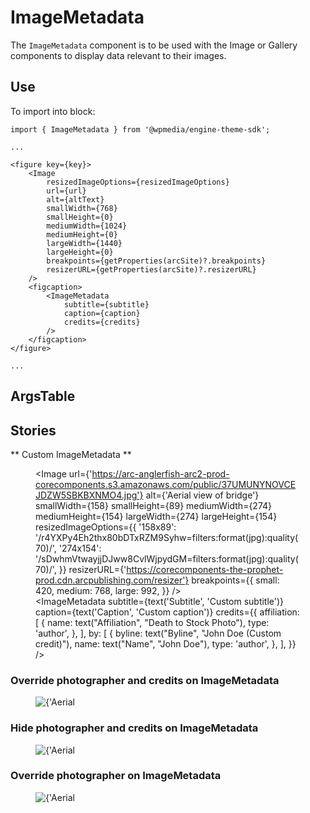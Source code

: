 
<Meta title="ImageMetadata" component={ImageMetadata} />

# ImageMetadata

The `ImageMetadata` component is to be used with the Image or Gallery components to display data relevant to their images.

## Use

To import into block:

```
import { ImageMetadata } from '@wpmedia/engine-theme-sdk';

...

<figure key={key}>
    <Image
        resizedImageOptions={resizedImageOptions}
        url={url}
        alt={altText}
        smallWidth={768}
        smallHeight={0}
        mediumWidth={1024}
        mediumHeight={0}
        largeWidth={1440}
        largeHeight={0}
        breakpoints={getProperties(arcSite)?.breakpoints}
        resizerURL={getProperties(arcSite)?.resizerURL}
    />
    <figcaption>
        <ImageMetadata 
            subtitle={subtitle} 
            caption={caption} 
            credits={credits} 
        />
    </figcaption>
</figure>

...

```



## ArgsTable
<ArgsTable of={ImageMetadata} />

## Stories

<Story name="Basic" />

** Custom ImageMetadata **
<Canvas>
    <Story name="Custom ImageMetadata">
        <figure>
            <Image
                url={'https://arc-anglerfish-arc2-prod-corecomponents.s3.amazonaws.com/public/37UMUNYNOVCEJDZW5SBKBXNMO4.jpg'}
                alt={'Aerial view of bridge'}
                smallWidth={158}
                smallHeight={89}
                mediumWidth={274}
                mediumHeight={154}
                largeWidth={274}
                largeHeight={154}
                resizedImageOptions={{
                    '158x89': '/r4YXPy4Eh2thx80bDTxRZM9Syhw=filters:format(jpg):quality(70)/',
                    '274x154': '/sDwhmVtwayjjDJww8CvlWjpydGM=filters:format(jpg):quality(70)/',
                }}
                resizerURL={'https://corecomponents-the-prophet-prod.cdn.arcpublishing.com/resizer'}
                breakpoints={{
                    small: 420,
                    medium: 768,
                    large: 992,
                }}
            />
          <figcaption>
            <ImageMetadata
                subtitle={text('Subtitle', 'Custom subtitle')}
                caption={text('Caption', 'Custom caption')}
                credits={{
                    affiliation: [
                        {
                            name: text("Affiliation", "Death to Stock Photo"),
                            type: 'author',
                        },
                    ],
                    by: [
                        {
                            byline: text("Byline", "John Doe (Custom credit)"),
                            name: text("Name", "John Doe"),
                            type: 'author',
                        },
                    ],
                }}
            />
          </figcaption>
        </figure>
    </Story>
</Canvas>

### **Override photographer and credits on ImageMetadata**

<Canvas>
    <Story name="Custom ImageMetadata with vanity credits">
        <figure>
            <Image
                url={'https://arc-anglerfish-arc2-prod-corecomponents.s3.amazonaws.com/public/37UMUNYNOVCEJDZW5SBKBXNMO4.jpg'}
                alt={'Aerial view of bridge'}
                smallWidth={158}
                smallHeight={89}
                mediumWidth={274}
                mediumHeight={154}
                largeWidth={274}
                largeHeight={154}
                resizedImageOptions={{
                    '158x89': '/r4YXPy4Eh2thx80bDTxRZM9Syhw=filters:format(jpg):quality(70)/',
                    '274x154': '/sDwhmVtwayjjDJww8CvlWjpydGM=filters:format(jpg):quality(70)/',
                }}
                resizerURL={'https://corecomponents-the-prophet-prod.cdn.arcpublishing.com/resizer'}
                breakpoints={{
                    small: 420,
                    medium: 768,
                    large: 992,
                }}
            />
          <figcaption>
            <ImageMetadata
                subtitle={'Custom subtitle'}
                caption={'Custom caption'}
                credits={{
                    affiliation: [
                        {
                            name: 'Death to Stock Photo',
                            type: 'author',
                        },
                    ],
                    by: [
                        {
                            byline: 'John Doe (Custom credit)',
                            name: 'John Doe',
                            type: 'author',
                        },
                    ],
                }}
                vanityCredits={{
                    affiliation: [
                        {
                            name: 'Vanity Credit',
                            type: 'author',
                        },
                    ],
                    by: [
                        {
                            name: 'Vanity Photographer',
                            type: 'author',
                        },
                    ],
                }}
            />
          </figcaption>
        </figure>
    </Story>
</Canvas>


### **Hide photographer and credits on ImageMetadata**

<Canvas>
    <Story name="Hide photographer and credits on ImageMetadata">
        <figure>
            <Image
                url={'https://arc-anglerfish-arc2-prod-corecomponents.s3.amazonaws.com/public/37UMUNYNOVCEJDZW5SBKBXNMO4.jpg'}
                alt={'Aerial view of bridge'}
                smallWidth={158}
                smallHeight={89}
                mediumWidth={274}
                mediumHeight={154}
                largeWidth={274}
                largeHeight={154}
                resizedImageOptions={{
                    '158x89': '/r4YXPy4Eh2thx80bDTxRZM9Syhw=filters:format(jpg):quality(70)/',
                    '274x154': '/sDwhmVtwayjjDJww8CvlWjpydGM=filters:format(jpg):quality(70)/',
                }}
                resizerURL={'https://corecomponents-the-prophet-prod.cdn.arcpublishing.com/resizer'}
                breakpoints={{
                    small: 420,
                    medium: 768,
                    large: 992,
                }}
            />
          <figcaption>
            <ImageMetadata
                subtitle={'Custom subtitle'}
                caption={'Custom caption'}
                credits={{
                    affiliation: [
                        {
                            name: 'Death to Stock Photo',
                            type: 'author',
                        },
                    ],
                    by: [
                        {
                            byline: 'John Doe (Custom credit)',
                            name: 'John Doe',
                            type: 'author',
                        },
                    ],
                }}
                vanityCredits={{
                    affiliation: [{}],
                    by: [{}],
                }}
            />
          </figcaption>
        </figure>
    </Story>
</Canvas>

### **Override photographer on ImageMetadata**

<Canvas>
    <Story name="Override photographer on ImageMetadata">
        <figure>
            <Image
                url={'https://arc-anglerfish-arc2-prod-corecomponents.s3.amazonaws.com/public/37UMUNYNOVCEJDZW5SBKBXNMO4.jpg'}
                alt={'Aerial view of bridge'}
                smallWidth={158}
                smallHeight={89}
                mediumWidth={274}
                mediumHeight={154}
                largeWidth={274}
                largeHeight={154}
                resizedImageOptions={{
                    '158x89': '/r4YXPy4Eh2thx80bDTxRZM9Syhw=filters:format(jpg):quality(70)/',
                    '274x154': '/sDwhmVtwayjjDJww8CvlWjpydGM=filters:format(jpg):quality(70)/',
                }}
                resizerURL={'https://corecomponents-the-prophet-prod.cdn.arcpublishing.com/resizer'}
                breakpoints={{
                    small: 420,
                    medium: 768,
                    large: 992,
                }}
            />
          <figcaption>
            <ImageMetadata
                subtitle={'Custom subtitle'}
                caption={'Custom caption'}
                credits={{
                    affiliation: [
                        {
                            name: 'Death to Stock Photo',
                            type: 'author',
                        },
                    ],
                    by: [
                        {
                            byline: 'John Doe (Custom credit)',
                            name: 'John Doe',
                            type: 'author',
                        },
                    ],
                }}
                vanityCredits={{
                    by: [
                        {
                            name: 'Vanity Photographer',
                            type: 'author',
                        },
                    ],
                }}
            />
          </figcaption>
        </figure>
    </Story>
</Canvas>
